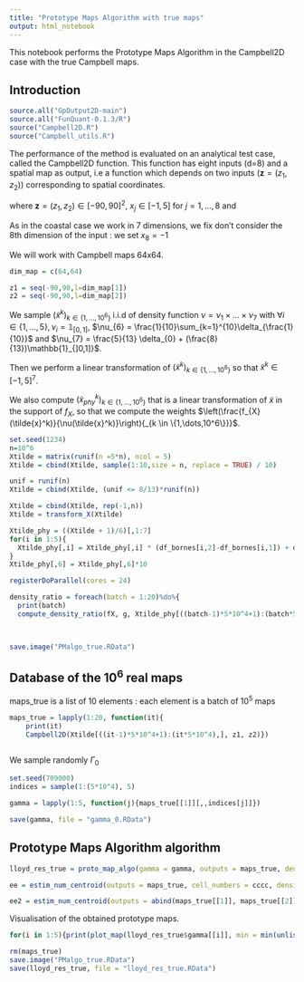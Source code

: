 ```yaml
---
title: "Prototype Maps Algorithm with true maps"
output: html_notebook
---
```



\newcommand{\Gamm}{\Gamma}
\newcommand{\biais}{\nu}
\newcommand{\campbell}{h}


This notebook performs the Prototype Maps Algorithm in the Campbell2D case with the true Campbell maps.

## Introduction 

```r
source.all("GpOutput2D-main")
source.all("FunQuant-0.1.3/R")
source("Campbell2D.R")
source("Campbell_utils.R")
```
The performance of the method is evaluated on an analytical test case, called the Campbell2D function. This function has eight inputs (d=8) and a spatial map as output, i.e a function which depends on two inputs $(\textbf{z} = (z_{1},z_{2}))$ corresponding to spatial coordinates. 

\begin{align*}
\campbell\colon \;\;\;\;\;\;\;\;\;\; [-1,5]^{8} &\longrightarrow \mathbb{L}^{2}([-90,90]^{2}) \\
\textbf{x} = (x_{1},\dots, x_{8}) &\longmapsto \campbell_{\textbf{x}}(\textbf{z}).
\end{align*}
where $\textbf{z} = (z_{1}, z_{2}) \in [-90,90]^{2}$, $x_{j} \in [-1,5]$ for $j = 1,\dots,8$ and 
\begin{align*}
\campbell_{\textbf{x}}(z_{1}, z_{2}) &=    x_{1}\exp[-\frac{(0.8z_{1}+0.2z_{2}-10x_{2})^2}{60x_{1}^2}] \\
&+  (x_{2}+x_{4})\exp[\frac{(0.5z_1+0.5z_2)x_{1}}{500}] +  x_{5}(x_{3}-2)\exp[-\frac{(0.4z_{1}+0.6z_{2}-20x_{6})^2}{40x_{5}^2}] \\
&+ 
(x_{6}+x_{8})\exp[\frac{(0.3z_1+0.7z_2)x_{7}}{250}]
\end{align*}

As in the coastal case we work in 7 dimensions, we fix don't consider the 8th dimension of the input : we set $x_{8} = -1$

We will work with Campbell maps 64x64.

```r
dim_map = c(64,64)

z1 = seq(-90,90,l=dim_map[1])
z2 = seq(-90,90,l=dim_map[2])

```

We sample $(\tilde{x}^k)_{k \in \{1,\dots,10^6\}}$ i.i.d of density function $\biais = \biais_{1}\times\dots\times \biais_{7}$ with $\forall i \in \{1,\dots,5\}, \biais_{i} = \mathbb{1}_{[0,1]}$, $\biais_{6} = \frac{1}{10}\sum_{k=1}^{10}\delta_{\frac{1}{10}}$ and $\biais_{7} = \frac{5}{13}  \delta_{0} + (\frac{8}{13})\mathbb{1}_{]0,1]}$.

Then we perform a linear transformation of $(\tilde{x}^k)_{k \in \{1,\dots,10^6\}}$ so that $\tilde{x}^k \in [-1,5]^7$.

We also compute $(\tilde{x}_{phy}^k)_{k \in \{1,\dots,10^6\}}$ that is a linear transformation of $\tilde{x}$ in the support of $f_{X}$, so that we compute the weights $\left(\frac{f_{X}(\tilde{x}^k)}{\biais(\tilde{x}^k)}\right){_{k \in \{1,\dots,10^6\}}}$.


```r
set.seed(1234)
n=10^6
Xtilde = matrix(runif(n =5*n), ncol = 5)
Xtilde = cbind(Xtilde, sample(1:10,size = n, replace = TRUE) / 10)

unif = runif(n) 
Xtilde = cbind(Xtilde, (unif <= 8/13)*runif(n))

Xtilde = cbind(Xtilde, rep(-1,n))
Xtilde = transform_X(Xtilde)

```


```r
Xtilde_phy = ((Xtilde + 1)/6)[,1:7]
for(i in 1:5){
  Xtilde_phy[,i] = Xtilde_phy[,i] * (df_bornes[i,2]-df_bornes[i,1]) + df_bornes[i,1]
}
Xtilde_phy[,6] = Xtilde_phy[,6]*10

registerDoParallel(cores = 24)

density_ratio = foreach(batch = 1:20)%do%{
  print(batch)
  compute_density_ratio(fX, g, Xtilde_phy[((batch-1)*5*10^4+1):(batch*5*10^4),])}

  


```
```r
save.image("PMalgo_true.RData")
```


## Database of the $10^6$ real maps

maps_true is a list of 10 elements : each element is a batch of $10^5$ maps
```r

maps_true = lapply(1:20, function(it){
    print(it)
    Campbell2D(Xtilde[((it-1)*5*10^4+1):(it*5*10^4),], z1, z2)})



```

We sample randomly $\Gamm_{0}$

```r

set.seed(709000)
indices = sample(1:(5*10^4), 5)

gamma = lapply(1:5, function(j){maps_true[[1]][,,indices[j]]})

save(gamma, file = "gamma_0.RData")
```

## Prototype Maps Algorithm algorithm


```r
lloyd_res_true = proto_map_algo(gamma = gamma, outputs = maps_true, density_ratio = density_ratio, batch = TRUE, print_progress = TRUE)


```
```r
ee = estim_num_centroid(outputs = maps_true, cell_numbers = cccc, density_ratio = density_ratio, cell = 1, batch = TRUE)

ee2 = estim_num_centroid(outputs = abind(maps_true[[1]], maps_true[[2]], along = 3), cell_numbers = unlist(cccc), density_ratio = unlist(density_ratio), cell = 1, batch = FALSE)
```


Visualisation of the obtained prototype maps.

```r
for(i in 1:5){print(plot_map(lloyd_res_true$gamma[[i]], min = min(unlist(lloyd_res_true$gamma)), max = max(unlist(lloyd_res_true$gamma))))}
```

```r
rm(maps_true)
save.image("PMalgo_true.RData")
save(lloyd_res_true, file = "lloyd_res_true.RData")
```
